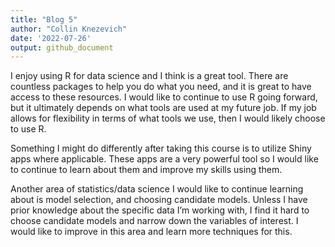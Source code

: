 ```yaml
---
title: "Blog 5"
author: "Collin Knezevich"
date: '2022-07-26'
output: github_document
---
```


I enjoy using R for data science and I think is a great tool. There are countless packages to help you do what you need, and it is great to have access to these resources. I would like to continue to use R going forward, but it ultimately depends on what tools are used at my future job. If my job allows for flexibility in terms of what tools we use, then I would likely choose to use R.   

Something I might do differently after taking this course is to utilize Shiny apps where applicable. These apps are a very powerful tool so I would like to continue to learn about them and improve my skills using them.   

Another area of statistics/data science I would like to continue learning about is model selection, and choosing candidate models. Unless I have prior knowledge about the specific data I'm working with, I find it hard to choose candidate models and narrow down the variables of interest. I would like to improve in this area and learn more techniques for this. 
